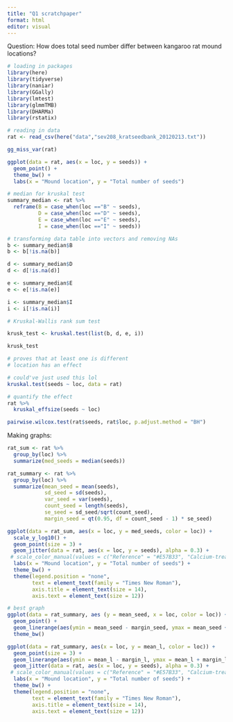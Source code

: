 ```yaml
---
title: "Q1 scratchpaper"
format: html
editor: visual
---
```


Question: How does total seed number differ between kangaroo rat mound locations?

```r
# loading in packages
library(here)
library(tidyverse)
library(naniar)
library(GGally)
library(lmtest)
library(glmmTMB)
library(DHARMa)
library(rstatix)
```

```r
# reading in data
rat <- read_csv(here("data","sev208_kratseedbank_20120213.txt"))
```

```r
gg_miss_var(rat)
```

```r
ggplot(data = rat, aes(x = loc, y = seeds)) +
  geom_point() +
  theme_bw() +
  labs(x = "Mound location", y = "Total number of seeds")
```


```r
# median for kruskal test
summary_median <- rat %>% 
  reframe(B = case_when(loc =="B" ~ seeds),
          D = case_when(loc =="D" ~ seeds),
          E = case_when(loc =="E" ~ seeds),
          I = case_when(loc =="I" ~ seeds))

# transforming data table into vectors and removing NAs
b <- summary_median$B
b <- b[!is.na(b)]

d <- summary_median$D
d <- d[!is.na(d)]

e <- summary_median$E
e <- e[!is.na(e)]

i <- summary_median$I
i <- i[!is.na(i)]

# Kruskal-Wallis rank sum test

krusk_test <- kruskal.test(list(b, d, e, i))

krusk_test

# proves that at least one is different 
# location has an effect
```

```r
# could've just used this lol
kruskal.test(seeds ~ loc, data = rat)
```

```r
# quantify the effect 
rat %>% 
  kruskal_effsize(seeds ~ loc)
```

```r
pairwise.wilcox.test(rat$seeds, rat$loc, p.adjust.method = "BH")
```



Making graphs:

```r
rat_sum <- rat %>% 
  group_by(loc) %>% 
  summarize(med_seeds = median(seeds)) 
```

```r
rat_summary <- rat %>% 
  group_by(loc) %>% 
  summarize(mean_seed = mean(seeds),
            sd_seed = sd(seeds),
            var_seed = var(seeds),
            count_seed = length(seeds),
            se_seed = sd_seed/sqrt(count_seed),
            margin_seed = qt(0.95, df = count_seed - 1) * se_seed)
```

```r
ggplot(data = rat_sum, aes(x = loc, y = med_seeds, color = loc)) +
  scale_y_log10() +
  geom_point(size = 3) +
  geom_jitter(data = rat, aes(x = loc, y = seeds), alpha = 0.3) +
 # scale_color_manual(values = c("Reference" = "#E57B33", "Calcium-treated" = "#039199")) +
  labs(x = "Mound location", y = "Total number of seeds") +
  theme_bw() +
  theme(legend.position = "none",
        text = element_text(family = "Times New Roman"),
        axis.title = element_text(size = 14),
        axis.text = element_text(size = 12))

```


```r
# best graph
ggplot(data = rat_summary, aes (y = mean_seed, x = loc, color = loc)) +
  geom_point() +
  geom_linerange(aes(ymin = mean_seed - margin_seed, ymax = mean_seed + margin_seed), linewidth = 0.5) +
  theme_bw()
```


```r
ggplot(data = rat_summary, aes(x = loc, y = mean_l, color = loc)) +
  geom_point(size = 3) +
  geom_linerange(aes(ymin = mean_l - margin_l, ymax = mean_l + margin_l), linewidth = 1) +
  geom_jitter(data = rat, aes(x = loc, y = seeds), alpha = 0.3) +
 # scale_color_manual(values = c("Reference" = "#E57B33", "Calcium-treated" = "#039199")) +
  labs(x = "Mound location", y = "Total number of seeds") +
  theme_bw() +
  theme(legend.position = "none",
        text = element_text(family = "Times New Roman"),
        axis.title = element_text(size = 14),
        axis.text = element_text(size = 12))
```

